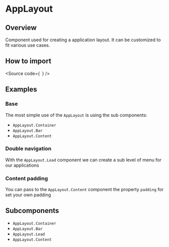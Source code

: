 

<Meta of={Stories} />

# AppLayout

## Overview

Component used for creating a application layout. It can be customized to fit
various use cases.

## How to import

<Source
  code={`
`}
/>

## Examples

### Base

The most simple use of the `AppLayout` is using the sub components:

- `AppLayout.Container`
- `AppLayout.Bar`
- `AppLayout.Content`

<Canvas of={Stories.Base} />

### Double navigation

With the `AppLayout.Lead` component we can create a sub level of menu for our
applications

<Canvas of={Stories.DoubleNavigation} />

### Content padding

You can pass to the `AppLayout.Content` component the property `padding` for set
your own padding

<Canvas of={Stories.ContentPadding} />

## Subcomponents

- `AppLayout.Container`
- `AppLayout.Bar`
- `AppLayout.Lead`
- `AppLayout.Content`

